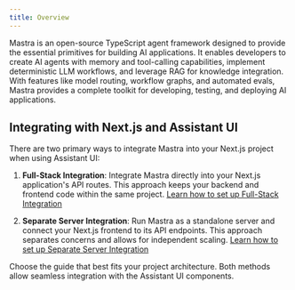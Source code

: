 ```yaml
---
title: Overview
---
```


Mastra is an open-source TypeScript agent framework designed to provide the essential primitives for building AI applications. It enables developers to create AI agents with memory and tool-calling capabilities, implement deterministic LLM workflows, and leverage RAG for knowledge integration. With features like model routing, workflow graphs, and automated evals, Mastra provides a complete toolkit for developing, testing, and deploying AI applications.

## Integrating with Next.js and Assistant UI

There are two primary ways to integrate Mastra into your Next.js project when using Assistant UI:

1.  **Full-Stack Integration**: Integrate Mastra directly into your Next.js application's API routes. This approach keeps your backend and frontend code within the same project.
    [Learn how to set up Full-Stack Integration](./full-stack-integration)

2.  **Separate Server Integration**: Run Mastra as a standalone server and connect your Next.js frontend to its API endpoints. This approach separates concerns and allows for independent scaling.
    [Learn how to set up Separate Server Integration](./separate-server-integration)

Choose the guide that best fits your project architecture. Both methods allow seamless integration with the Assistant UI components.
